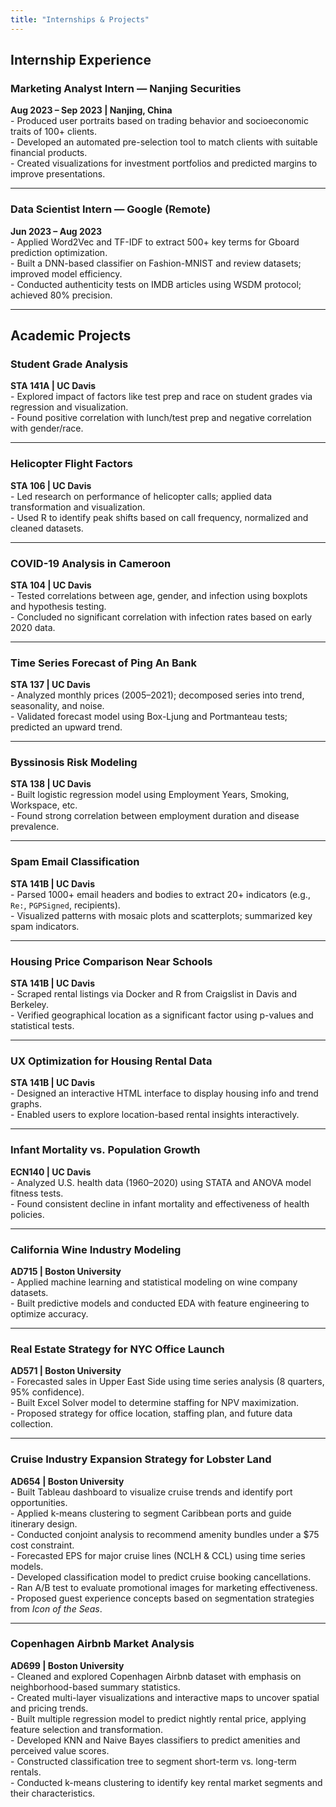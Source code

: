```yaml
---
title: "Internships & Projects"
---
```


##  Internship Experience

###  Marketing Analyst Intern — Nanjing Securities  
**Aug 2023 – Sep 2023 | Nanjing, China**  
- Produced user portraits based on trading behavior and socioeconomic traits of 100+ clients.  
- Developed an automated pre-selection tool to match clients with suitable financial products.  
- Created visualizations for investment portfolios and predicted margins to improve presentations.

---

###  Data Scientist Intern — Google (Remote)  
**Jun 2023 – Aug 2023**  
- Applied Word2Vec and TF-IDF to extract 500+ key terms for Gboard prediction optimization.  
- Built a DNN-based classifier on Fashion-MNIST and review datasets; improved model efficiency.  
- Conducted authenticity tests on IMDB articles using WSDM protocol; achieved 80% precision.

---

##  Academic Projects

###  Student Grade Analysis  
**STA 141A | UC Davis**  
- Explored impact of factors like test prep and race on student grades via regression and visualization.  
- Found positive correlation with lunch/test prep and negative correlation with gender/race.

---

###  Helicopter Flight Factors  
**STA 106 | UC Davis**  
- Led research on performance of helicopter calls; applied data transformation and visualization.  
- Used R to identify peak shifts based on call frequency, normalized and cleaned datasets.

---

###  COVID-19 Analysis in Cameroon  
**STA 104 | UC Davis**  
- Tested correlations between age, gender, and infection using boxplots and hypothesis testing.  
- Concluded no significant correlation with infection rates based on early 2020 data.

---

###  Time Series Forecast of Ping An Bank  
**STA 137 | UC Davis**  
- Analyzed monthly prices (2005–2021); decomposed series into trend, seasonality, and noise.  
- Validated forecast model using Box-Ljung and Portmanteau tests; predicted an upward trend.

---

###  Byssinosis Risk Modeling  
**STA 138 | UC Davis**  
- Built logistic regression model using Employment Years, Smoking, Workspace, etc.  
- Found strong correlation between employment duration and disease prevalence.

---

###  Spam Email Classification  
**STA 141B | UC Davis**  
- Parsed 1000+ email headers and bodies to extract 20+ indicators (e.g., `Re:`, `PGPSigned`, recipients).  
- Visualized patterns with mosaic plots and scatterplots; summarized key spam indicators.

---

###  Housing Price Comparison Near Schools  
**STA 141B | UC Davis**  
- Scraped rental listings via Docker and R from Craigslist in Davis and Berkeley.  
- Verified geographical location as a significant factor using p-values and statistical tests.

---

###  UX Optimization for Housing Rental Data  
**STA 141B | UC Davis**  
- Designed an interactive HTML interface to display housing info and trend graphs.  
- Enabled users to explore location-based rental insights interactively.

---

###  Infant Mortality vs. Population Growth  
**ECN140 | UC Davis**  
- Analyzed U.S. health data (1960–2020) using STATA and ANOVA model fitness tests.  
- Found consistent decline in infant mortality and effectiveness of health policies.

---

###  California Wine Industry Modeling  
**AD715 | Boston University**  
- Applied machine learning and statistical modeling on wine company datasets.  
- Built predictive models and conducted EDA with feature engineering to optimize accuracy.

---

###  Real Estate Strategy for NYC Office Launch  
**AD571 | Boston University**  
- Forecasted sales in Upper East Side using time series analysis (8 quarters, 95% confidence).  
- Built Excel Solver model to determine staffing for NPV maximization.  
- Proposed strategy for office location, staffing plan, and future data collection.

---

### Cruise Industry Expansion Strategy for Lobster Land  
**AD654 | Boston University**  
- Built Tableau dashboard to visualize cruise trends and identify port opportunities.  
- Applied k-means clustering to segment Caribbean ports and guide itinerary design.  
- Conducted conjoint analysis to recommend amenity bundles under a $75 cost constraint.  
- Forecasted EPS for major cruise lines (NCLH & CCL) using time series models.  
- Developed classification model to predict cruise booking cancellations.  
- Ran A/B test to evaluate promotional images for marketing effectiveness.  
- Proposed guest experience concepts based on segmentation strategies from *Icon of the Seas*.

---

### Copenhagen Airbnb Market Analysis  
**AD699 | Boston University**  
- Cleaned and explored Copenhagen Airbnb dataset with emphasis on neighborhood-based summary statistics.  
- Created multi-layer visualizations and interactive maps to uncover spatial and pricing trends.  
- Built multiple regression model to predict nightly rental price, applying feature selection and transformation.  
- Developed KNN and Naive Bayes classifiers to predict amenities and perceived value scores.  
- Constructed classification tree to segment short-term vs. long-term rentals.  
- Conducted k-means clustering to identify key rental market segments and their characteristics.

